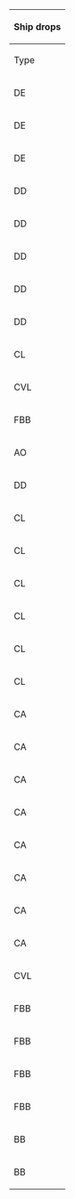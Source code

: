 {| class="wikitable mw-collapsible mw-collapsed" width="50%" style="text-align:center"
!colspan="100"|Ship drops
|-
!Type
!Ship
!style="background-color:#FFCDD2;color:red;"|'''M'''
!style="background-color:#FFCDD2;color:red;"|'''T'''
|-
|DE
|[[Etorofu|<span style="color:red;">Etorofu</span>]]
|style="background-color:#C8E6C9;color:red"|<span title="Easy: &#10;&#160;&#160;S: 0.2% (7/3182)&#10;Medium: &#10;&#160;&#160;S: 1.2% (30/2558)&#10;Hard: &#10;&#160;&#160;S: 2% (1162/58814)" style="cursor:help;border-bottom:1px dotted">Easy+</span>
|style="background-color:#E8F5E9;color:red"|<span title="Casual: &#10;&#160;&#160;S: 2.2% (108/4857)&#10;Easy: &#10;&#160;&#160;S: 2.1% (152/7194)&#10;Medium: &#10;&#160;&#160;S: 2% (97/4801)&#10;Hard: &#10;&#160;&#160;S: 1.9% (747/39006)" style="cursor:help;border-bottom:1px dotted">Casual+</span>
|-
|DE
|[[Kunashiri|<span style="color:red;">Kunashiri</span>]]
|style="background-color:#E8F5E9;color:red"|<span title="Casual: &#10;&#160;&#160;S: 0.3% (7/2611)&#10;Easy: &#10;&#160;&#160;S: 0.8% (27/3182)&#10;Medium: &#10;&#160;&#160;S: 1.8% (45/2558)&#10;Hard: &#10;&#160;&#160;S: 2.5% (1472/58814)" style="cursor:help;border-bottom:1px dotted">Casual+</span>
|style="background-color:#E8F5E9;color:red"|<span title="Casual: &#10;&#160;&#160;S: 2% (99/4857)&#10;Easy: &#10;&#160;&#160;S: 2% (143/7194)&#10;Medium: &#10;&#160;&#160;S: 1.9% (93/4801)&#10;Hard: &#10;&#160;&#160;S: 1.8% (702/39006)" style="cursor:help;border-bottom:1px dotted">Casual+</span>
|-
|DE
|[[Shimushu|<span style="color:red;">Shimushu</span>]]
|style="background-color:#C8E6C9;color:red"|<span title="Easy: &#10;&#160;&#160;S: 0.4% (12/3182)&#10;Medium: &#10;&#160;&#160;S: 1.3% (34/2558)&#10;Hard: &#10;&#160;&#160;S: 2.1% (1263/58814)" style="cursor:help;border-bottom:1px dotted">Easy+</span>
|style="background-color:#E8F5E9;color:red"|<span title="Casual: &#10;&#160;&#160;S: 2% (95/4857)&#10;Easy: &#10;&#160;&#160;S: 2.3% (164/7194)&#10;Medium: &#10;&#160;&#160;S: 2.1% (102/4801)&#10;Hard: &#10;&#160;&#160;S: 1.8% (714/39006)" style="cursor:help;border-bottom:1px dotted">Casual+</span>
|-
|DD
|[[Fujinami|<span style="color:red;">Fujinami</span>]]
|
|style="background-color:#E8F5E9;color:"|<span title="Casual: &#10;&#160;&#160;S: 3.8% (186/4857) &#10;&#160;&#160;A: 2.8% (35/1269)&#10;Easy: &#10;&#160;&#160;S: 3.7% (263/7194) &#10;&#160;&#160;A: 2.3% (44/1895)&#10;Medium: &#10;&#160;&#160;S: 3.6% (173/4801) &#10;&#160;&#160;A: 1.7% (68/3984)&#10;Hard: &#10;&#160;&#160;S: 3.8% (1485/39006) &#10;&#160;&#160;A: 1.9% (1059/54864)" style="cursor:help;border-bottom:1px dotted">Casual+</span>
|-
|DD
|[[Hamanami|<span style="color:red;">Hamanami</span>]]
|
|style="background-color:#E8F5E9;color:"|<span title="Casual: &#10;&#160;&#160;S: 2.5% (122/4857) &#10;&#160;&#160;A: 1.7% (22/1269)&#10;Easy: &#10;&#160;&#160;S: 2.9% (207/7194) &#10;&#160;&#160;A: 1.7% (32/1895)&#10;Medium: &#10;&#160;&#160;S: 2.5% (119/4801) &#10;&#160;&#160;A: 1.7% (67/3984)&#10;Hard: &#10;&#160;&#160;S: 2.6% (1029/39006) &#10;&#160;&#160;A: 1.7% (917/54864)" style="cursor:help;border-bottom:1px dotted">Casual+</span>
|-
|DD
|[[Hayanami|<span style="color:red;">Hayanami</span>]]
|
|style="background-color:#E8F5E9;color:"|<span title="Casual: &#10;&#160;&#160;S: 2.7% (129/4857) &#10;&#160;&#160;A: 1.9% (24/1269)&#10;Easy: &#10;&#160;&#160;S: 3.1% (226/7194) &#10;&#160;&#160;A: 1.3% (24/1895)&#10;Medium: &#10;&#160;&#160;S: 3.1% (149/4801) &#10;&#160;&#160;A: 1.6% (63/3984)&#10;Hard: &#10;&#160;&#160;S: 2.7% (1059/39006) &#10;&#160;&#160;A: 1.6% (878/54864)" style="cursor:help;border-bottom:1px dotted">Casual+</span>
|-
|DD
|[[Tashkent|<span style="color:red;">Tashkent</span>]]
|
|style="background-color:#E8F5E9;color:"|<span title="Casual: &#10;&#160;&#160;S: 1.8% (87/4857)&#10;Easy: &#10;&#160;&#160;S: 2.9% (212/7194)&#10;Medium: &#10;&#160;&#160;S: 3.2% (155/4801)&#10;Hard: &#10;&#160;&#160;S: 3.4% (1343/39006) &#10;&#160;&#160;A: 1.3% (694/54864)" style="cursor:help;border-bottom:1px dotted">Casual+</span>
|-
|DD
|[[Uranami|<span style="color:red;">Uranami</span>]]
|style="background-color:#E8F5E9;color:red"|<span title="Casual: &#10;&#160;&#160;S: 1.1% (29/2611)&#10;Easy: &#10;&#160;&#160;S: 1.4% (44/3182)&#10;Medium: &#10;&#160;&#160;S: 1.8% (45/2558)&#10;Hard: &#10;&#160;&#160;S: 1.4% (826/58814)" style="cursor:help;border-bottom:1px dotted">Casual+</span>
|
|-
|CL
|[[Ooyodo|<span style="color:red;">Ooyodo</span>]]
|style="background-color:#E8F5E9;color:red"|<span title="Casual: &#10;&#160;&#160;S: 1% (25/2611)&#10;Easy: &#10;&#160;&#160;S: 1.3% (42/3182)&#10;Medium: &#10;&#160;&#160;S: 1.1% (28/2558)&#10;Hard: &#10;&#160;&#160;S: 1.1% (653/58814)" style="cursor:help;border-bottom:1px dotted">Casual+</span>
|style="background-color:#E8F5E9;color:red"|<span title="Casual: &#10;&#160;&#160;S: 1.4% (68/4857)&#10;Easy: &#10;&#160;&#160;S: 1.6% (114/7194)&#10;Medium: &#10;&#160;&#160;S: 1.6% (79/4801)&#10;Hard: &#10;&#160;&#160;S: 1.6% (605/39006)" style="cursor:help;border-bottom:1px dotted">Casual+</span>
|-
|CVL
|[[Shinyou|<span style="color:red;">Shinyou</span>]]
|style="background-color:#FFCDD2;color:red"|<span title="Hard: &#10;&#160;&#160;S: 0.4% (223/58814)" style="cursor:help;border-bottom:1px dotted">Hard+</span>
|style="background-color:#E8F5E9;color:"|<span title="Casual: &#10;&#160;&#160;S: 2.8% (138/4857)&#10;Easy: &#10;&#160;&#160;S: 3.3% (237/7194)&#10;Medium: &#10;&#160;&#160;S: 4% (192/4801) &#10;&#160;&#160;A: 1.2% (48/3984)&#10;Hard: &#10;&#160;&#160;S: 3.6% (1399/39006) &#10;&#160;&#160;A: 1.4% (775/54864)" style="cursor:help;border-bottom:1px dotted">Casual+</span>
|-
|FBB
|[[Gangut|<span style="color:red;">Gangut</span>]]
|
|style="background-color:#E8F5E9;color:"|<span title="Casual: &#10;&#160;&#160;S: 1.8% (87/4857)&#10;Easy: &#10;&#160;&#160;S: 3.2% (228/7194)&#10;Medium: &#10;&#160;&#160;S: 3.3% (157/4801)&#10;Hard: &#10;&#160;&#160;S: 3.5% (1374/39006) &#10;&#160;&#160;A: 1.5% (833/54864)" style="cursor:help;border-bottom:1px dotted">Casual+</span>
|-
|AO
|[[Kamoi|<span style="color:red;">Kamoi</span>]]
|style="background-color:#FFE0B2;color:red"|<span title="Medium: &#10;&#160;&#160;S: 0.6% (16/2558)&#10;Hard: &#10;&#160;&#160;S: 1.1% (661/58814)" style="cursor:help;border-bottom:1px dotted">Medium+</span>
|style="background-color:#E8F5E9;color:"|<span title="Casual: &#10;&#160;&#160;S: 2.9% (141/4857)&#10;Easy: &#10;&#160;&#160;S: 2.6% (185/7194)&#10;Medium: &#10;&#160;&#160;S: 3.7% (178/4801) &#10;&#160;&#160;A: 1.7% (68/3984)&#10;Hard: &#10;&#160;&#160;S: 3.1% (1227/39006) &#10;&#160;&#160;A: 1.3% (724/54864)" style="cursor:help;border-bottom:1px dotted">Casual+</span>
|-
|DD
|[[Shimakaze|<span style="color:green;">Shimakaze</span>]]
|
|style="background-color:#E8F5E9;color:red"|<span title="Casual: &#10;&#160;&#160;S: 2.2% (108/4857)&#10;Easy: &#10;&#160;&#160;S: 2% (144/7194)&#10;Medium: &#10;&#160;&#160;S: 1.9% (91/4801)&#10;Hard: &#10;&#160;&#160;S: 2.1% (807/39006)" style="cursor:help;border-bottom:1px dotted">Casual+</span>
|-
|CL
|[[Kinu|<span style="color:green;">Kinu</span>]]
|
|style="background-color:#E8F5E9;color:"|<span title="Casual: &#10;&#160;&#160;S: 1.8% (89/4857)&#10;Easy: &#10;&#160;&#160;S: 2% (147/7194) &#10;&#160;&#160;A: 2% (38/1895)&#10;Medium: &#10;&#160;&#160;S: 1.6% (78/4801) &#10;&#160;&#160;A: 2.3% (92/3984)&#10;Hard: &#10;&#160;&#160;S: 2% (779/39006) &#10;&#160;&#160;A: 2% (1112/54864)" style="cursor:help;border-bottom:1px dotted">Casual+</span>
|-
|CL
|[[Kitakami|<span style="color:green;">Kitakami</span>]]
|style="background-color:#E8F5E9;color:"|<span title="Casual: &#10;&#160;&#160;S: 1.6% (42/2611)&#10;Easy: &#10;&#160;&#160;S: 1.5% (47/3182)&#10;Medium: &#10;&#160;&#160;S: 1.3% (33/2558)&#10;Hard: &#10;&#160;&#160;S: 1.4% (795/58814) &#10;&#160;&#160;A: 0.9% (39/4333)" style="cursor:help;border-bottom:1px dotted">Casual+</span>
|
|-
|CL
|[[Nagara|<span style="color:green;">Nagara</span>]]
|style="background-color:#E8F5E9;color:"|<span title="Casual: &#10;&#160;&#160;S: 1.1% (30/2611)&#10;Easy: &#10;&#160;&#160;S: 1% (32/3182)&#10;Medium: &#10;&#160;&#160;S: 1.3% (34/2558) &#10;&#160;&#160;A: 0.2% (1/428)&#10;Hard: &#10;&#160;&#160;S: 1.4% (848/58814) &#10;&#160;&#160;A: 1.1% (48/4333)" style="cursor:help;border-bottom:1px dotted">Casual+</span>
|style="background-color:#E8F5E9;color:"|<span title="Casual: &#10;&#160;&#160;S: 2.2% (108/4857) &#10;&#160;&#160;A: 1.6% (20/1269)&#10;Easy: &#10;&#160;&#160;S: 2.1% (148/7194) &#10;&#160;&#160;A: 2% (38/1895)&#10;Medium: &#10;&#160;&#160;S: 1.7% (84/4801) &#10;&#160;&#160;A: 2.2% (89/3984)&#10;Hard: &#10;&#160;&#160;S: 2% (777/39006) &#10;&#160;&#160;A: 1.9% (1050/54864)" style="cursor:help;border-bottom:1px dotted">Casual+</span>
|-
|CL
|[[Ooi|<span style="color:green;">Ooi</span>]]
|style="background-color:#E8F5E9;color:"|<span title="Casual: &#10;&#160;&#160;S: 1.4% (37/2611)&#10;Easy: &#10;&#160;&#160;S: 1.2% (38/3182)&#10;Medium: &#10;&#160;&#160;S: 1.6% (41/2558)&#10;Hard: &#10;&#160;&#160;S: 1.4% (821/58814) &#10;&#160;&#160;A: 0.6% (28/4333)" style="cursor:help;border-bottom:1px dotted">Casual+</span>
|
|-
|CL
|[[Sendai|<span style="color:green;">Sendai</span>]]
|style="background-color:#E8F5E9;color:"|<span title="Casual: &#10;&#160;&#160;S: 1.2% (31/2611)&#10;Easy: &#10;&#160;&#160;S: 1.7% (53/3182)&#10;Medium: &#10;&#160;&#160;S: 1.5% (39/2558) &#10;&#160;&#160;A: 0.2% (1/428)&#10;Hard: &#10;&#160;&#160;S: 1.5% (885/58814) &#10;&#160;&#160;A: 1.2% (51/4333)" style="cursor:help;border-bottom:1px dotted">Casual+</span>
|style="background-color:#E8F5E9;color:"|<span title="Casual: &#10;&#160;&#160;S: 1.7% (81/4857) &#10;&#160;&#160;A: 2% (25/1269)&#10;Easy: &#10;&#160;&#160;S: 2.2% (157/7194) &#10;&#160;&#160;A: 2.4% (45/1895)&#10;Medium: &#10;&#160;&#160;S: 1.5% (74/4801) &#10;&#160;&#160;A: 1.7% (69/3984)&#10;Hard: &#10;&#160;&#160;S: 2.3% (891/39006) &#10;&#160;&#160;A: 2.1% (1132/54864)" style="cursor:help;border-bottom:1px dotted">Casual+</span>
|-
|CL
|[[Yuubari|<span style="color:green;">Yuubari</span>]]
|
|style="background-color:#E8F5E9;color:"|<span title="Casual: &#10;&#160;&#160;S: 2% (95/4857)&#10;Easy: &#10;&#160;&#160;S: 1.5% (110/7194) &#10;&#160;&#160;A: 2.4% (45/1895)&#10;Medium: &#10;&#160;&#160;S: 2% (98/4801) &#10;&#160;&#160;A: 1.7% (68/3984)&#10;Hard: &#10;&#160;&#160;S: 2.1% (830/39006) &#10;&#160;&#160;A: 2% (1104/54864)" style="cursor:help;border-bottom:1px dotted">Casual+</span>
|-
|CA
|[[Atago|<span style="color:green;">Atago</span>]]
|style="background-color:#E8F5E9;color:red"|<span title="Casual: &#10;&#160;&#160;S: 1.2% (32/2611)&#10;Easy: &#10;&#160;&#160;S: 1.7% (55/3182)&#10;Medium: &#10;&#160;&#160;S: 1.3% (33/2558)&#10;Hard: &#10;&#160;&#160;S: 1.4% (840/58814)" style="cursor:help;border-bottom:1px dotted">Casual+</span>
|style="background-color:#E8F5E9;color:"|<span title="Casual: &#10;&#160;&#160;S: 1.9% (94/4857) &#10;&#160;&#160;A: 2.5% (32/1269)&#10;Easy: &#10;&#160;&#160;S: 1.8% (133/7194) &#10;&#160;&#160;A: 2.2% (41/1895)&#10;Medium: &#10;&#160;&#160;S: 2.4% (115/4801) &#10;&#160;&#160;A: 2.1% (85/3984)&#10;Hard: &#10;&#160;&#160;S: 1.9% (760/39006) &#10;&#160;&#160;A: 2.1% (1159/54864)" style="cursor:help;border-bottom:1px dotted">Casual+</span>
|-
|CA
|[[Chikuma|<span style="color:green;">Chikuma</span>]]
|style="background-color:#E8F5E9;color:red"|<span title="Casual: &#10;&#160;&#160;S: 1.5% (40/2611)&#10;Easy: &#10;&#160;&#160;S: 1.3% (42/3182)&#10;Medium: &#10;&#160;&#160;S: 1.5% (39/2558)&#10;Hard: &#10;&#160;&#160;S: 1.5% (864/58814)" style="cursor:help;border-bottom:1px dotted">Casual+</span>
|style="background-color:#E8F5E9;color:"|<span title="Casual: &#10;&#160;&#160;S: 2% (98/4857) &#10;&#160;&#160;A: 1.5% (19/1269)&#10;Easy: &#10;&#160;&#160;S: 1.8% (132/7194) &#10;&#160;&#160;A: 3.1% (58/1895)&#10;Medium: &#10;&#160;&#160;S: 2.1% (101/4801) &#10;&#160;&#160;A: 2% (79/3984)&#10;Hard: &#10;&#160;&#160;S: 2% (783/39006) &#10;&#160;&#160;A: 1.9% (1024/54864)" style="cursor:help;border-bottom:1px dotted">Casual+</span>
|-
|CA
|[[Kinugasa|<span style="color:green;">Kinugasa</span>]]
|
|style="background-color:#E8F5E9;color:"|<span title="Casual: &#10;&#160;&#160;S: 2% (96/4857) &#10;&#160;&#160;A: 1.7% (22/1269)&#10;Easy: &#10;&#160;&#160;S: 1.9% (138/7194) &#10;&#160;&#160;A: 2.2% (41/1895)&#10;Medium: &#10;&#160;&#160;S: 1.9% (90/4801) &#10;&#160;&#160;A: 1.8% (73/3984)&#10;Hard: &#10;&#160;&#160;S: 1.9% (737/39006) &#10;&#160;&#160;A: 2.1% (1163/54864)" style="cursor:help;border-bottom:1px dotted">Casual+</span>
|-
|CA
|[[Kumano|<span style="color:green;">Kumano</span>]]
|
|style="background-color:#E8F5E9;color:"|<span title="Casual: &#10;&#160;&#160;S: 2.2% (108/4857) &#10;&#160;&#160;A: 1.5% (19/1269)&#10;Easy: &#10;&#160;&#160;S: 2.1% (154/7194) &#10;&#160;&#160;A: 1.6% (31/1895)&#10;Medium: &#10;&#160;&#160;S: 2.1% (101/4801) &#10;&#160;&#160;A: 2.1% (82/3984)&#10;Hard: &#10;&#160;&#160;S: 1.9% (742/39006) &#10;&#160;&#160;A: 1.9% (1064/54864)" style="cursor:help;border-bottom:1px dotted">Casual+</span>
|-
|CA
|[[Myoukou|<span style="color:green;">Myoukou</span>]]
|
|style="background-color:#E8F5E9;color:"|<span title="Casual: &#10;&#160;&#160;S: 1.8% (89/4857) &#10;&#160;&#160;A: 2% (26/1269)&#10;Easy: &#10;&#160;&#160;S: 1.9% (138/7194) &#10;&#160;&#160;A: 2.2% (41/1895)&#10;Medium: &#10;&#160;&#160;S: 1.9% (91/4801) &#10;&#160;&#160;A: 1.8% (71/3984)&#10;Hard: &#10;&#160;&#160;S: 1.9% (735/39006) &#10;&#160;&#160;A: 2% (1090/54864)" style="cursor:help;border-bottom:1px dotted">Casual+</span>
|-
|CA
|[[Suzuya|<span style="color:green;">Suzuya</span>]]
|
|style="background-color:#E8F5E9;color:"|<span title="Casual: &#10;&#160;&#160;S: 2.1% (103/4857) &#10;&#160;&#160;A: 2.1% (27/1269)&#10;Easy: &#10;&#160;&#160;S: 1.8% (130/7194) &#10;&#160;&#160;A: 1.4% (27/1895)&#10;Medium: &#10;&#160;&#160;S: 1.9% (89/4801) &#10;&#160;&#160;A: 2% (78/3984)&#10;Hard: &#10;&#160;&#160;S: 2% (771/39006) &#10;&#160;&#160;A: 2% (1110/54864)" style="cursor:help;border-bottom:1px dotted">Casual+</span>
|-
|CA
|[[Takao|<span style="color:green;">Takao</span>]]
|style="background-color:#E8F5E9;color:red"|<span title="Casual: &#10;&#160;&#160;S: 1.8% (46/2611)&#10;Easy: &#10;&#160;&#160;S: 1.5% (49/3182)&#10;Medium: &#10;&#160;&#160;S: 1.4% (35/2558)&#10;Hard: &#10;&#160;&#160;S: 1.4% (812/58814)" style="cursor:help;border-bottom:1px dotted">Casual+</span>
|
|-
|CA
|[[Tone|<span style="color:green;">Tone</span>]]
|style="background-color:#E8F5E9;color:red"|<span title="Casual: &#10;&#160;&#160;S: 1.5% (39/2611)&#10;Easy: &#10;&#160;&#160;S: 1.3% (41/3182)&#10;Medium: &#10;&#160;&#160;S: 1.2% (30/2558)&#10;Hard: &#10;&#160;&#160;S: 1.5% (861/58814)" style="cursor:help;border-bottom:1px dotted">Casual+</span>
|style="background-color:#E8F5E9;color:"|<span title="Casual: &#10;&#160;&#160;S: 2.5% (119/4857) &#10;&#160;&#160;A: 1.7% (21/1269)&#10;Easy: &#10;&#160;&#160;S: 2.2% (157/7194) &#10;&#160;&#160;A: 2% (38/1895)&#10;Medium: &#10;&#160;&#160;S: 2.3% (110/4801) &#10;&#160;&#160;A: 2.1% (83/3984)&#10;Hard: &#10;&#160;&#160;S: 2% (783/39006) &#10;&#160;&#160;A: 1.9% (1050/54864)" style="cursor:help;border-bottom:1px dotted">Casual+</span>
|-
|CVL
|[[Ryuujou|<span style="color:green;">Ryuujou</span>]]
|style="background-color:#E8F5E9;color:red"|<span title="Casual: &#10;&#160;&#160;S: 1.4% (36/2611)&#10;Easy: &#10;&#160;&#160;S: 1.7% (53/3182)&#10;Medium: &#10;&#160;&#160;S: 1.6% (42/2558)&#10;Hard: &#10;&#160;&#160;S: 1.4% (847/58814)" style="cursor:help;border-bottom:1px dotted">Casual+</span>
|
|-
|FBB
|[[Haruna|<span style="color:green;">Haruna</span>]]
|
|style="background-color:#E8F5E9;color:red"|<span title="Casual: &#10;&#160;&#160;S: 1.7% (84/4857)&#10;Easy: &#10;&#160;&#160;S: 2% (145/7194)&#10;Medium: &#10;&#160;&#160;S: 2.2% (108/4801)&#10;Hard: &#10;&#160;&#160;S: 2.1% (813/39006)" style="cursor:help;border-bottom:1px dotted">Casual+</span>
|-
|FBB
|[[Hiei|<span style="color:green;">Hiei</span>]]
|
|style="background-color:#E8F5E9;color:red"|<span title="Casual: &#10;&#160;&#160;S: 1.7% (83/4857)&#10;Easy: &#10;&#160;&#160;S: 1.9% (139/7194)&#10;Medium: &#10;&#160;&#160;S: 2.4% (114/4801)&#10;Hard: &#10;&#160;&#160;S: 1.8% (720/39006)" style="cursor:help;border-bottom:1px dotted">Casual+</span>
|-
|FBB
|[[Kirishima|<span style="color:green;">Kirishima</span>]]
|
|style="background-color:#E8F5E9;color:red"|<span title="Casual: &#10;&#160;&#160;S: 2.1% (104/4857)&#10;Easy: &#10;&#160;&#160;S: 2.1% (148/7194)&#10;Medium: &#10;&#160;&#160;S: 2.1% (99/4801)&#10;Hard: &#10;&#160;&#160;S: 2% (796/39006)" style="cursor:help;border-bottom:1px dotted">Casual+</span>
|-
|FBB
|[[Kongou|<span style="color:green;">Kongou</span>]]
|
|style="background-color:#E8F5E9;color:red"|<span title="Casual: &#10;&#160;&#160;S: 1.8% (85/4857)&#10;Easy: &#10;&#160;&#160;S: 1.9% (138/7194)&#10;Medium: &#10;&#160;&#160;S: 2.2% (105/4801)&#10;Hard: &#10;&#160;&#160;S: 1.9% (756/39006)" style="cursor:help;border-bottom:1px dotted">Casual+</span>
|-
|BB
|[[Fusou|<span style="color:green;">Fusou</span>]]
|
|style="background-color:#E8F5E9;color:"|<span title="Casual: &#10;&#160;&#160;S: 2.1% (103/4857) &#10;&#160;&#160;A: 2.1% (27/1269)&#10;Easy: &#10;&#160;&#160;S: 2.1% (148/7194) &#10;&#160;&#160;A: 2.4% (45/1895)&#10;Medium: &#10;&#160;&#160;S: 2% (98/4801) &#10;&#160;&#160;A: 1.8% (72/3984)&#10;Hard: &#10;&#160;&#160;S: 2% (779/39006) &#10;&#160;&#160;A: 2.1% (1140/54864)" style="cursor:help;border-bottom:1px dotted">Casual+</span>
|-
|BB
|[[Yamashiro|<span style="color:green;">Yamashiro</span>]]
|
|style="background-color:#E8F5E9;color:"|<span title="Casual: &#10;&#160;&#160;S: 2.8% (136/4857) &#10;&#160;&#160;A: 2.4% (30/1269)&#10;Easy: &#10;&#160;&#160;S: 3% (216/7194) &#10;&#160;&#160;A: 2.4% (45/1895)&#10;Medium: &#10;&#160;&#160;S: 2.3% (112/4801) &#10;&#160;&#160;A: 2.1% (82/3984)&#10;Hard: &#10;&#160;&#160;S: 4.2% (1624/39006) &#10;&#160;&#160;A: 2.4% (1315/54864)" style="cursor:help;border-bottom:1px dotted">Casual+</span>
|}